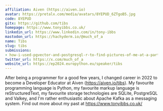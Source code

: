 ```yaml
---
affiliation: Aiven (https://aiven.io)
avatar: https://pretalx.com/media/avatars/8YEPUD_6ZTgoB5.jpg
code: 8YEPUD
gitx: https://github.com/tibs
homepage: https://www.tonyibbs.co.uk/
linkedin_url: https://www.linkedin.com/in/tony-ibbs
mastodon_url: https://hachyderm.io/@much_of_a
name: Tibs
slug: tibs
submissions:
- how-i-used-pgvector-and-postgresql-r-to-find-pictures-of-me-at-a-party
twitter_url: https://x.com/much_of_a
website_url: https://ep2024.europython.eu/speaker/tibs
---
```


After being a programmer for a good few years, I changed career in 2022 to become a Developer Educator at Aiven (https://aiven.io/tibs). My favourite programming language is Python, my favourite markup language is reStructuredText, my favourite storage technologies are SQLite, PostgreSQL and Valkey, and I'm rather enthusiastic about Apache Kafka as a messaging system.
Find out more about my past at https://www.tonyibbs.co.uk/
